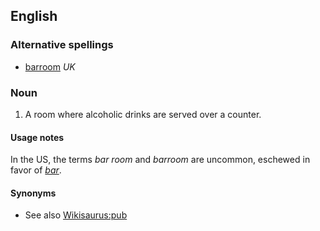 ==English==

===Alternative spellings===
*[[barroom]] ''UK''

===Noun===
{{en-noun}}

# A room where alcoholic drinks are served over a counter.

====Usage notes====
In the US, the terms ''bar room'' and ''barroom'' are uncommon, eschewed in favor of ''[[bar]]''.

====Synonyms====
* See also [[Wikisaurus:pub]]